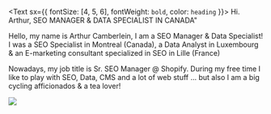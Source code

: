 <Text sx={{ fontSize: [4, 5, 6], fontWeight: `bold`, color: `heading` }}>
  Hi. Arthur, SEO MANAGER & DATA SPECIALIST IN CANADA"
</Text>

Hello, my name is Arthur Camberlein, I am a SEO Manager & Data Specialist! I was a SEO Specialist in Montreal (Canada), a Data Analyst in Luxembourg & an E-marketing consultant specialized in SEO in Lille (France)

Nowadays, my job title is Sr. SEO Manager @ Shopify. During my free time I like to play with SEO, Data, CMS and a lot of web stuff ... but also I am a big cycling afficionados & a tea lover!

![](beyong-road.webp)

